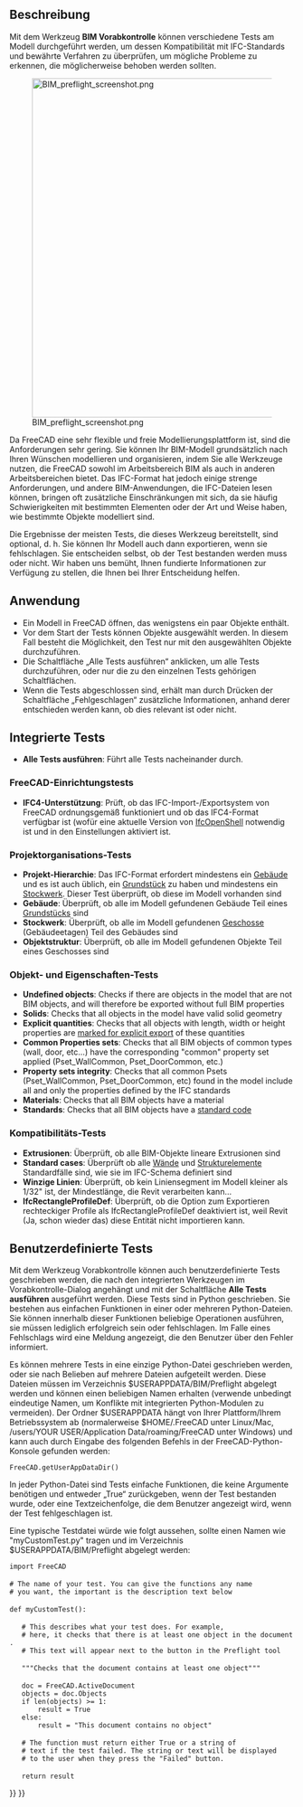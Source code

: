 <languages/>

{{Docnav/de
|[[Arch_Schedule/de|Liste]]
|[[BIM_TogglePanels/de|AnzeigenUmschalten]]
|[[BIM_Workbench/de|BIM]]
|IconL=Arch_Schedule.svg
|IconR=BIM_TogglePanels.svg
|IconC=Workbench_BIM.svg
}}

{{GuiCommand/de
|Name=BIM Preflight
|Name/de=BIM Vorabkontrolle
|MenuLocation=Verwalten → Vorabkontrollen
|Workbenches=[[BIM_Workbench/de|BIM]]
}}

<span id="Description"></span>
==Beschreibung==

Mit dem Werkzeug '''BIM Vorabkontrolle''' können verschiedene Tests am Modell durchgeführt werden, um dessen Kompatibilität mit IFC-Standards und bewährte Verfahren zu überprüfen, um mögliche Probleme zu erkennen, die möglicherweise behoben werden sollten.

[[Image:BIM preflight screenshot.png|600px]]

Da FreeCAD eine sehr flexible und freie Modellierungsplattform ist, sind die Anforderungen sehr gering. Sie können Ihr BIM-Modell grundsätzlich nach Ihren Wünschen modellieren und organisieren, indem Sie alle Werkzeuge nutzen, die FreeCAD sowohl im Arbeitsbereich BIM als auch in anderen Arbeitsbereichen bietet. Das IFC-Format hat jedoch einige strenge Anforderungen, und andere BIM-Anwendungen, die IFC-Dateien lesen können, bringen oft zusätzliche Einschränkungen mit sich, da sie häufig Schwierigkeiten mit bestimmten Elementen oder der Art und Weise haben, wie bestimmte Objekte modelliert sind.

Die Ergebnisse der meisten Tests, die dieses Werkzeug bereitstellt, sind optional, d. h. Sie können Ihr Modell auch dann exportieren, wenn sie fehlschlagen. Sie entscheiden selbst, ob der Test bestanden werden muss oder nicht. Wir haben uns bemüht, Ihnen fundierte Informationen zur Verfügung zu stellen, die Ihnen bei Ihrer Entscheidung helfen.

<span id="Usage"></span>
==Anwendung==

* Ein Modell in FreeCAD öffnen, das wenigstens ein paar Objekte enthält.
* Vor dem Start der Tests können Objekte ausgewählt werden. In diesem Fall besteht die Möglichkeit, den Test nur mit den ausgewählten Objekte durchzuführen.
* Die Schaltfläche „Alle Tests ausführen“ anklicken, um alle Tests durchzuführen, oder nur die zu den einzelnen Tests gehörigen Schaltflächen.
* Wenn die Tests abgeschlossen sind, erhält man durch Drücken der Schaltfläche „Fehlgeschlagen“ zusätzliche Informationen, anhand derer entschieden werden kann, ob dies relevant ist oder nicht.

<span id="Builtin_tests"></span>
==Integrierte Tests==

* '''Alle Tests ausführen''': Führt alle Tests nacheinander durch.

<span id="FreeCAD_setup_tests"></span>
===FreeCAD-Einrichtungstests===

* '''IFC4-Unterstützung''': Prüft, ob das IFC-Import-/Exportsystem von FreeCAD ordnungsgemäß funktioniert und ob das IFC4-Format verfügbar ist (wofür eine aktuelle Version von [[Arch IFC/de|IfcOpenShell]] notwendig ist und in den Einstellungen aktiviert ist.

<span id="Project_organization_tests"></span>
===Projektorganisations-Tests===

* '''Projekt-Hierarchie''': Das IFC-Format erfordert mindestens ein [[Arch Building/de|Gebäude]] und es ist auch üblich, ein [[Arch Site/de|Grundstück]] zu haben und mindestens ein [[Arch BuildingPart/de|Stockwerk]]. Dieser Test überprüft, ob diese im Modell vorhanden sind
* '''Gebäude''': Überprüft, ob alle im Modell gefundenen Gebäude Teil eines [[Arch Site/de|Grundstücks]] sind
* '''Stockwerk''': Überprüft, ob alle im Modell gefundenen [[Arch BuildingPart/de|Geschosse]] (Gebäudeetagen) Teil des Gebäudes sind
* '''Objektstruktur''': Überprüft, ob alle im Modell gefundenen Objekte Teil eines Geschosses sind

<span id="Objects_&amp;_property_tests"></span>
===Objekt- und Eigenschaften-Tests===

* '''Undefined objects''': Checks if there are objects in the model that are not BIM objects, and will therefore be exported without full BIM properties
* '''Solids''': Checks that all objects in the model have valid solid geometry
* '''Explicit quantities''': Checks that all objects with length, width or height properties are [[BIM_IfcQuantities|marked for explicit export]] of these quantities
* '''Common Properties sets''': Checks that all BIM objects of common types (wall, door, etc…) have the corresponding "common" property set applied (Pset_WallCommon, Pset_DoorCommon, etc.)
* '''Property sets integrity''': Checks that all common Psets (Pset_WallCommon, Pset_DoorCommon, etc) found in the model include all and only the properties defined by the IFC standards
* '''Materials''': Checks that all BIM objects have a material
* '''Standards''': Checks that all BIM objects have a [[BIM_Classification|standard code]]

<span id="Compatibility_tests"></span>
===Kompatibilitäts-Tests===

* '''Extrusionen''': Überprüft, ob alle BIM-Objekte lineare Extrusionen sind
* '''Standard cases''': Überprüft ob alle [[Arch Wall/de|Wände]] und [[Arch Structure/de|Strukturelemente]] Standardfälle sind, wie sie im IFC-Schema definiert sind
* '''Winzige Linien''': Überprüft, ob kein Liniensegment im Modell kleiner als 1/32" ist, der Mindestlänge, die Revit verarbeiten kann…
* '''IfcRectangleProfileDef''': Überprüft, ob die Option zum Exportieren rechteckiger Profile als IfcRectangleProfileDef deaktiviert ist, weil Revit (Ja, schon wieder das) diese Entität nicht importieren kann.

<span id="Custom_tests"></span>
==Benutzerdefinierte Tests==

Mit dem Werkzeug Vorabkontrolle können auch benutzerdefinierte Tests geschrieben werden, die nach den integrierten Werkzeugen im Vorabkontrolle-Dialog angehängt und mit der Schaltfläche '''Alle Tests ausführen''' ausgeführt werden. Diese Tests sind in Python geschrieben. Sie bestehen aus einfachen Funktionen in einer oder mehreren Python-Dateien. Sie können innerhalb dieser Funktionen beliebige Operationen ausführen, sie müssen lediglich erfolgreich sein oder fehlschlagen. Im Falle eines Fehlschlags wird eine Meldung angezeigt, die den Benutzer über den Fehler informiert.

Es können mehrere Tests in eine einzige Python-Datei geschrieben werden, oder sie nach Belieben auf mehrere Dateien aufgeteilt werden. Diese Dateien müssen im Verzeichnis $USERAPPDATA/BIM/Preflight abgelegt werden und können einen beliebigen Namen erhalten (verwende unbedingt eindeutige Namen, um Konflikte mit integrierten Python-Modulen zu vermeiden). Der Ordner $USERAPPDATA hängt von Ihrer Plattform/Ihrem Betriebssystem ab (normalerweise $HOME/.FreeCAD unter Linux/Mac, /users/YOUR USER/Application Data/roaming/FreeCAD unter Windows) und kann auch durch Eingabe des folgenden Befehls in der FreeCAD-Python-Konsole gefunden werden:

 FreeCAD.getUserAppDataDir()

In jeder Python-Datei sind Tests einfache Funktionen, die keine Argumente benötigen und entweder „True“ zurückgeben, wenn der Test bestanden wurde, oder eine Textzeichenfolge, die dem Benutzer angezeigt wird, wenn der Test fehlgeschlagen ist.

Eine typische Testdatei würde wie folgt aussehen, sollte einen Namen wie "myCustomTest.py" tragen und im Verzeichnis $USERAPPDATA/BIM/Preflight abgelegt werden:

 import FreeCAD
 
 # The name of your test. You can give the functions any name
 # you want, the important is the description text below
 
 def myCustomTest():
 
    # This describes what your test does. For example,
    # here, it checks that there is at least one object in the document.
    # This text will appear next to the button in the Preflight tool
 
    """Checks that the document contains at least one object"""
 
    doc = FreeCAD.ActiveDocument
    objects = doc.Objects
    if len(objects) >= 1:
        result = True
    else:
        result = "This document contains no object"
 
    # The function must return either True or a string of
    # text if the test failed. The string or text will be displayed
    # to the user when they press the "Failed" button.
 
    return result


{{Docnav/de
|[[Arch_Schedule/de|Liste]]
|[[BIM_TogglePanels/de|AnzeigenUmschalten]]
|[[BIM_Workbench/de|BIM]]
|IconL=Arch_Schedule.svg
|IconR=BIM_TogglePanels.svg
|IconC=Workbench_BIM.svg
}}

{{BIM_Tools_navi{{#translation:}}}}
{{Userdocnavi{{#translation:}}}}